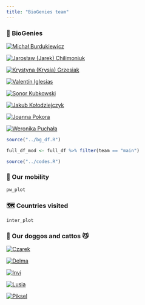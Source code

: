 ```yaml
---
title: "BioGenies team"
---
```


### 🥸 BioGenies
::: {layout-ncol=4}
[![Michał Burdukiewicz](fig/ppl/mb.jpeg "Michał Burdukiewicz"){}](team/mb.html)

[![Jarosław (Jarek) Chilimoniuk](fig/ppl/jc.png "Jarosław (Jarek) Chilimoniuk"){}](team/jc.html)

[![Krystyna (Krysia) Grzesiak](fig/ppl/kg.jpeg "Krystyna (Krysia) Grzesiak with Czarek"){}](team/kg.html)

[![Valentín Iglesias](fig/ppl/vi.png "Valentín Iglesias"){}](team/vi.html)

[![Sonor Kubkowski](fig/ppl/sonor.jpg "Sonor Kubkowski"){}]()

[![Jakub Kołodziejczyk](fig/ppl/jk.jpeg "Jakub Kołodziejczyk"){}](team/jk.html)

[![Joanna Pokora](fig/ppl/jp.jpeg "Joanna Pokora"){}]()

[![Weronika Puchała](fig/ppl/wp.png "Weronika Puchała with Lusia"){}](team/wp.html)

:::

```r
source("../bg_df.R")

full_df_mod <- full_df %>% filter(team == "main")

source("../codes.R")
```

### 🚀 Our mobility
```r
pw_plot
```

### 🗺️ Countries visited
```r
inter_plot
```

### 🐶 Our doggos and cattos 😼
::: {layout-ncol=4}
[![Czarek](fig/ppl/Czarson.jpeg "Climbing dog"){}]()

[![Delma](fig/ppl/Delma.jpeg "Cuddly dog"){}]()

[![Invi](fig/ppl/invi.jpg "Tiny dog"){}]()

[![Lusia](fig/ppl/Lusia.jpeg "Sleepy dog"){}]()

[![Piksel](fig/ppl/piksel.jpeg "Hot dog"){}]()
:::

